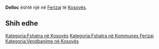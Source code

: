 {{Fshat në 
 | Emri                = Delloc
 | EmriAlt                = 
 | NAME_SHORT_FORM=      
 | NAME_GENERIC=      
 | NAME_SORT_NAME_RO=      DELLOC
 | FULL_NAME_RO = Delloc
 | FULL_NAME_ND_RO=Delloc
 | SORT_NAME_RG=DELLOC
 | FULL_NAME_RG=Delloc
 | FULL_NAME_ND_RG=Delloc
 | SRP_NAME_SHORT_FORM=      
 | SRP_NAME_GENERIC=      
 | SRP_NAME_SORT_NAME_RO=      
 | SRP_FULL_NAME_RO = 
 | SRP_FULL_NAME_ND_RO=
 | SRP_SORT_NAME_RG=
 | SRP_FULL_NAME_RG=
 | SRP_FULL_NAME_ND_RG=
 | Emri (Rasa dhanore) = 
 | Figura              = 
 | Shteti              = Kosovo
 | Komuna              = Ferizaj
 | Kodi postar         = 
 | Sipërfaqja          = 

 | Popullsia           = 

 | Regj. i popullsisë  = 
 | Dend. e popullsisë  = 
 | Faqja zyrtare       = 
 <!--- Koordinatat ----> 
 | Gjerësia            = 42.285
 | Gjatësia            = 20.918333
 | Lartësia            = 
}}
'''Delloc''' është një [[]] në [[Ferizaj]] të [[Kosovës]].

<!-- == Gjeografia == -->
<!-- == Historia == -->
<!-- == Demografia == -->
== Shih edhe ==
{{Komuna Ferizaj}}
{{Kosovo-Administrata-Cung}}

[[Kategoria:Fshatra në Kosovës]]
[[Kategoria:Fshatra në Kommunes Ferizaj]]
[[Kategoria:Vendbanime në Kosovës]]